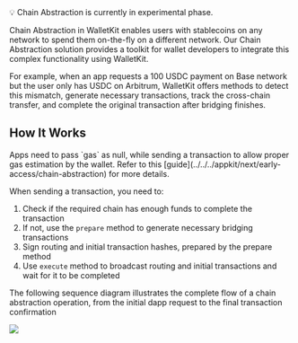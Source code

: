 <Info>
💡 Chain Abstraction is currently in experimental phase. 
</Info>

Chain Abstraction in WalletKit enables users with stablecoins on any network to spend them on-the-fly on a different network. Our Chain Abstraction solution provides a toolkit for wallet developers to integrate this complex functionality using WalletKit.

For example, when an app requests a 100 USDC payment on Base network but the user only has USDC on Arbitrum, WalletKit offers methods to detect this mismatch, generate necessary transactions, track the cross-chain transfer, and complete the original transaction after bridging finishes.

## How It Works

<Info>
Apps need to pass `gas` as null, while sending a transaction to allow proper gas estimation by the wallet. Refer to this [guide](../../../appkit/next/early-access/chain-abstraction) for more details.
</Info>

When sending a transaction, you need to:
1. Check if the required chain has enough funds to complete the transaction
2. If not, use the `prepare` method to generate necessary bridging transactions
3. Sign routing and initial transaction hashes, prepared by the prepare method
4. Use `execute` method to broadcast routing and initial transactions and wait for it to be completed

The following sequence diagram illustrates the complete flow of a chain abstraction operation, from the initial dapp request to the final transaction confirmation

<Frame caption="Chain Abstraction Flow">
    <img src="/images/assets/chain-abstraction-sequence.png" />
</Frame>